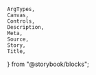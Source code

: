     ArgTypes,
    Canvas,
    Controls,
    Description,
    Meta,
    Source,
    Story,
    Title,
} from "@storybook/blocks";


<Meta of={stories} />
<Title of={stories} />
<Description of={Switch} />

## Usage

The Switch component has a compositional API comprising of 3 components:

-   `Switch` - the main component that wraps the `SwitchInput` and
    `SwitchLabel`, and provides the state management and switch functionality.
-   `SwitchIndicator` - the visual representation of the switch state.
-   `SwitchLabel` - the label for the switch.

<Canvas
    sourceState="shown"
    of={stories.Default}
/>

The positioning of the `SwitchIndicator` relative to the `SwitchLabel` can be
controlled by composing the components differently.

> ⚠️ **Typically, the correct way is to label the switch with whatever the "on"
> state is, and position that label to the right of the switch.**

<Canvas
    sourceState="shown"
    of={stories.Reversed}
/>

## Props

<ArgTypes of={Switch} />

